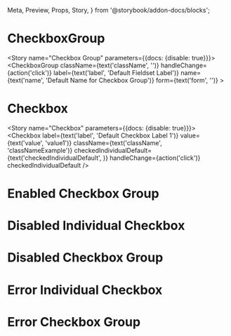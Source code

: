   Meta,
  Preview,
  Props,
  Story,
} from '@storybook/addon-docs/blocks';


<Meta component={CheckboxGroup} title="Components/Molecules/Form Controls/Checkbox Group"/>

# CheckboxGroup
<Description of={CheckboxGroup}/>
<Props of={CheckboxGroup}/>

<Story name="Checkbox Group" parameters={{docs: {disable: true}}}>
  <CheckboxGroup 
    className={text('className', '')}
    handleChange={action('click')}
    label={text('label', 'Default Fieldset Label')}
    name={text('name', 'Default Name for Checkbox Group')}
    form={text('form', '')}
    >
    <Checkbox 
      label='label 1'
      value='value 1'
    />
    <Checkbox 
      label='label 2'
      value='value 2'
    />
    <Checkbox 
      label='label 3'
      value='value 3'
    />
    <Checkbox 
      label='label 4'
      value='value 4'
    />
  </CheckboxGroup>
</Story>

# Checkbox 
<Decription of={Checkbox} />
<Props of={Checkbox}/>

<Story name="Checkbox" parameters={{docs: {disable: true}}}>
      <Checkbox
        label={text('label', 'Default Checkbox Label 1')}
        value={text('value', 'value1')}
        className={text('className', 'classNameExample')}
        checkedIndividualDefault={text('checkedIndividualDefault', )}
        handleChange={action('click')}
        checkedIndividualDefault
      />
</Story>

# Enabled Checkbox Group 
<Preview>
  <Story name="Enabled Checkbox Group">
    <form>
      <CheckboxGroup 
        label="Label Goes Here"
        name="checkboxGroupName1"
        handleChangeGroup={action('click')}
        form="formName1"
        defaultGroupValue={["option1", "option2"]}
      >
        <Checkbox 
         label="Option 1"
         value="option1"
         name="check1"
         handleChange={action('click')}
        />
        <Checkbox 
          label="Option 2"
          value="option2"
          name="check2"
          handleChange={action('click')}
        />
        <Checkbox 
         label="Option 3"
         value="option3"
         name="check3"
         handleChange={action('click')}
        />
        <Checkbox 
          label="Option 4"
          value="option4"
          name="check4"
          handleChange={action('click')}
        />
      </CheckboxGroup>
    </form>
  </Story>
</Preview>

# Disabled Individual Checkbox
<Preview>
  <Story name="Disabled Checkbox">
    <form>
      <CheckboxGroup 
        label="Label Goes Here"
        name="checkboxGroupName2"
        form="formName2"
        defaultGroupValue={["option1", "option2"]}
      >
        <Checkbox 
         label="Option 1"
         value="option1"
         name="check1"
         disabled
        />
        <Checkbox 
          label="Option 2"
          value="option2"
          name="check2"
        />
        <Checkbox 
         label="Option 3"
         value="option3"
         name="check3"
        />
        <Checkbox 
          label="Option 4"
          value="option4"
          name="check4"
        />
      </CheckboxGroup>
    </form>
  </Story>
</Preview>

# Disabled Checkbox Group 
<Preview>
  <Story name="Disabled Checkbox Group">
    <form>
      <CheckboxGroup 
        label="Label Goes Here"
        name="checkboxGroupName3"
        handleChange={action('changed')}
        form="formName3"
        defaultGroupValue={["option1", "option2"]}
        disabled
      >
        <Checkbox 
         label="Option 1"
         value="option1"
        />
        <Checkbox 
          label="Option 2"
          value="option2"
        />
        <Checkbox 
         label="Option 3"
         value="option3"
        />
        <Checkbox 
          label="Option 4"
          value="option4"
        />
      </CheckboxGroup>
    </form>
  </Story>
</Preview>

# Error Individual Checkbox 
<Preview>
  <Story name="Error Individual Checkbox">
        <Checkbox 
         label="Option 1"
         value="option1"
         error="Error message"
        />
  </Story>
</Preview>

# Error Checkbox Group 
<Preview>
  <Story name="Error Checkbox Group">
    <form>
      <CheckboxGroup 
        label="Label Goes Here"
        name="checkboxGroupName1"
        handleChangeGroup={action('click')}
        form="formName1"
        defaultGroupValue={["option1", "option2"]}
        error="Error message"
      >
        <Checkbox 
         label="Option 1"
         value="option1"
         name="check1"
         handleChange={action('click')}
        />
        <Checkbox 
          label="Option 2"
          value="option2"
          name="check2"
          handleChange={action('click')}
        />
        <Checkbox 
         label="Option 3"
         value="option3"
         name="check3"
         handleChange={action('click')}
        />
        <Checkbox 
          label="Option 4"
          value="option4"
          name="check4"
          handleChange={action('click')}
        />
      </CheckboxGroup>
    </form>
  </Story>
</Preview>